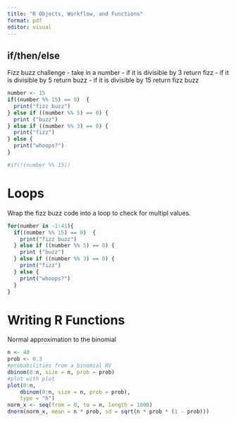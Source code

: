 ```yaml
---
title: "R Objects, Workflow, and Functions"
format: pdf
editor: visual
---
```


## if/then/else

Fizz buzz challenge
- take in a number
- if it is divisible by 3 return fizz
- if it is divisible by 5 return buzz
- if it is divisible by 15 return fizz buzz
```r
number <- 15 
if((number %% 15) == 0)  {
  print("fizz buzz")
} else if ((number %% 5) == 0) {
  print ("buzz") 
} else if ((number %% 3) == 0) {
  print("fizz")
} else {
  print("whoops?")
}

#if(!(number %% 15))
```

# Loops

Wrap the fizz buzz code into a loop to check for multipl values.
```r
for(number in -1:41){
  if((number %% 15) == 0)  {
    print("fizz buzz")
  } else if ((number %% 5) == 0) {
    print ("buzz") 
  } else if ((number %% 3) == 0) {
    print("fizz")
  } else {
    print("whoops?")
  }
}
```

# Writing R Functions 

Normal approximation to the binomial
```r
n <- 40
prob <- 0.3
#probabilities from a binomial RV
dbinom(0:n, size = n, prob = prob)
#plot with plot 
plot(0:n, 
    dbinom(0:n, size = n, prob = prob),
    type = "h")
norm_x <- seq(from = 0, to = n, length = 1000)
dnorm(norm_x, mean = n * prob, sd = sqrt(n * prob * (1 - prob)))
```


